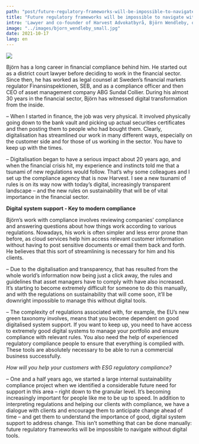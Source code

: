 ```yaml
---
path: "post/future-regulatory-frameworks-will-be-impossible-to-navigate-without-digital-tools"
title: "Future regulatory frameworks will be impossible to navigate without digital tools"
intro: 'Lawyer and co-founder of Harvest Advokatbyrå, Björn Wendleby, on how digitalisation has transformed work on regulatory compliance, the EU’s new green taxonomy, and the importance of effective digital system support for requirements management. '
image: "../images/bjorn_wendleby_small.jpg"
date: 2021-10-17
lang: en
---
```

![](../images/bjorn_wendleby.jpg)

Björn has a long career in financial compliance behind him. He started out as a district court lawyer before deciding to work in the financial sector. Since then, he has worked as legal counsel at Sweden’s financial markets regulator Finansinspektionen, SEB, and as a compliance officer and then CEO of asset management company ABG Sundal Collier. During his almost 30 years in the financial sector, Björn has witnessed digital transformation from the inside.

– When I started in finance, the job was very physical. It involved physically going down to the bank vault and picking up actual securities certificates and then posting them to people who had bought them. Clearly, digitalisation has streamlined our work in many different ways, especially on the customer side and for those of us working in the sector. You have to keep up with the times.

– Digitalisation began to have a serious impact about 20 years ago, and when the financial crisis hit, my experience and instincts told me that a tsunami of new regulations would follow. That’s why some colleagues and I set up the compliance agency that is now Harvest. I see a new tsunami of rules is on its way now with today’s digital, increasingly transparent landscape – and the new rules on sustainability that will be of vital importance in the financial sector.

__Digital system support - Key to modern compliance__

Björn’s work with compliance involves reviewing companies’ compliance and answering questions about how things work according to various regulations. Nowadays, his work is often simpler and less error prone than before, as cloud services help him access relevant customer information without having to post sensitive documents or email them back and forth. He believes that this sort of streamlining is necessary for him and his clients.

– Due to the digitalisation and transparency, that has resulted from the whole world’s information now being just a click away, the rules and guidelines that asset managers have to comply with have also increased. It’s starting to become extremely difficult for someone to do this manually, and with the regulations on sustainability that will come soon, it’ll be downright impossible to manage this without digital tools.

– The complexity of regulations associated with, for example, the EU’s new green taxonomy involves, means that you become dependent on good digitalised system support. If you want to keep up, you need to have access to extremely good digital systems to manage your portfolio and ensure compliance with relevant rules. You also need the help of experienced regulatory compliance people to ensure that everything is complied with. These tools are absolutely necessary to be able to run a commercial business successfully.

*How will you help your customers with ESG regulatory compliance?*


– One and a half years ago, we started a large internal sustainability compliance project when we identified a considerable future need for support in this area – right down to the granular level. It’s becoming increasingly important for people like me to be up to speed. In addition to interpreting regulations and helping our clients with compliance, we have a dialogue with clients and encourage them to anticipate change ahead of time – and get them to understand the importance of good, digital system support to address change. This isn’t something that can be done manually: future regulatory frameworks will be impossible to navigate without digital tools.

